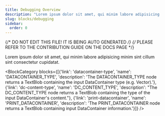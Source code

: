 ```yaml
---
title: Debugging Overview
description: "Lorem ipsum dolor sit amet, qui minim labore adipisicing minim sint cillum sint consectetur cupidatat."
slug: blocks/debugging
sidebar:
  order: 0
---
```


{/* DO NOT EDIT THIS FILE! IT IS BEING AUTO GENERATED */}
{/* PLEASE REFER TO THE CONTRIBUTION GUIDE ON THE DOCS PAGE */}


Lorem ipsum dolor sit amet, qui minim labore adipisicing minim sint cillum sint consectetur cupidatat.

<BlockCategory blocks={[{'link': 'datacontainer-type', 'name': 'DATACONTAINER_TYPE', 'description': 'The DATACONTAINER_TYPE node returns a TextBlob containing the input DataContainer type (e.g. Vector).'}, {'link': 'dc-content-type', 'name': 'DC_CONTENT_TYPE', 'description': "The DC_CONTENT_TYPE node returns a TextBlob containing the type of the input DataContainer's content."}, {'link': 'print-datacontainer', 'name': 'PRINT_DATACONTAINER', 'description': 'The PRINT_DATACONTAINER node returns a TextBlob containing input DataContainer information.'}]} />